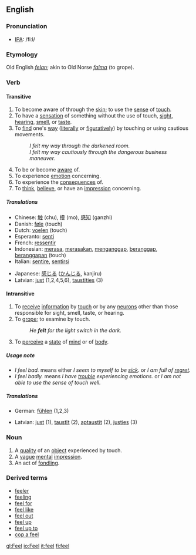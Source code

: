 ==English==

{{rank|hour|air|reason|365|feel|behind|sn|really}}

===Pronunciation===
*[[w:IPA|IPA]]: /fiːɫ/

===Etymology===
Old English ''[[felan]]''; akin to Old Norse ''[[falma]]'' (to grope).

===Verb===
{{irregverb|'''to feel'''|'''[[feels]]'''|'''[[felt]]'''|'''[[felt]]'''|'''[[feeling]]'''}}
====Transitive====
# To become aware of through the [[skin]]; to use the [[sense]] of [[touch]].
# To have a [[sensation]] of something without the use of touch, [[sight]], [[hearing]], [[smell]], or [[taste]].
# To [[find]] one's [[way]] ([[literally]] or [[figuratively]]) by touching or using cautious movements.
#: ''I felt my way through the darkened room.''
#: ''I felt my way cautiously through the dangerous business maneuver.''
# To be or become [[aware]] of.
# To experience [[emotion]] concerning.
# To experience the [[consequence]]s of.
# To [[think]], [[believe]], or have an [[impression]] concerning.

=====Translations=====
{{top}}
*Chinese: [[触]] (chu), [[摸]] (mo), [[感知]] (ganzhi)
*Danish: [[føle]] (touch)
*Dutch: [[voelen]] (touch)
*Esperanto: [[senti]]
*French: [[ressentir]]
*Indonesian: [[rasa|merasa]], [[rasa|merasakan]], [[anggap|menganggap]], [[anggap|beranggap]], [[anggap|beranggapan]] (touch)
*Italian: [[sentire]], [[sentirsi]]
{{mid}}
*Japanese: [[感じる]] ([[かんじる]], kanjiru)
*Latvian: [[just]] (1,2,4,5,6), [[taustīties]] (3)
{{bottom}}

====Intransitive====
# To [[receive]] [[information]] by [[touch]] or by any [[neuron]]s other than those responsible for sight, smell, taste, or hearing.
# To [[grope]]; to examine by touch.
#:''He '''felt''' for the light switch in the dark.''
# To [[perceive]] a [[state]] of [[mind]] or of [[body]].
=====Usage note=====
* ''I feel bad.'' means either ''I seem to myself to be [[sick]].'' or ''I am full of [[regret]].''
* ''I feel badly.'' means ''I have [[trouble]] experiencing emotions.'' or ''I am not able to use the sense of touch well.''

=====Translations=====
{{top}}
*German: [[fühlen]] (1,2,3)
{{mid}}
*Latvian: [[just]] (1), [[taustīt]] (2), [[aptaustīt]] (2), [[justies]] (3)
{{bottom}}

===Noun===
{{en-noun|feel|feels}}

# A [[quality]] of an [[object]] experienced by touch.
# A [[vague]] [[mental]] [[impression]].
# An act of [[fondle|fondling]].

===Derived terms===
*[[feeler]]
*[[feeling]]
*[[feel for]]
*[[feel like]]
*[[feel out]]
*[[feel up]]
*[[feel up to]]
*[[cop a feel]]

[[gl:Feel]]
[[io:Feel]]
[[it:feel]]
[[fi:feel]]